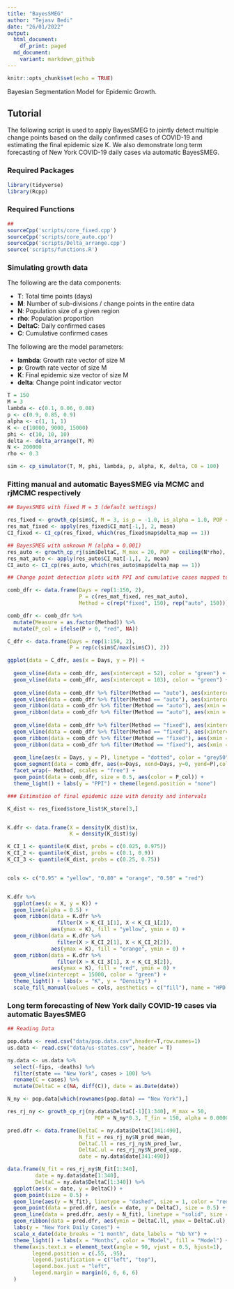 ```yaml
---
title: "BayesSMEG"
author: "Tejasv Bedi"
date: "26/01/2022"
output:
  html_document:
    df_print: paged
  md_document:
    variant: markdown_github
---
```


```r
knitr::opts_chunk$set(echo = TRUE)
```

Bayesian Segmentation Model for Epidemic Growth. 

## Tutorial

The following script is used to apply BayesSMEG to jointly detect multiple change points based on the daily confirmed cases of COVID-19 and estimating the final epidemic size K. We also demonstrate long term forecasting of New York COVID-19 daily cases via automatic BayesSMEG.

### Required Packages

```r
library(tidyverse)
library(Rcpp)
```

### Required Functions

```r
##
sourceCpp('scripts/core_fixed.cpp')
sourceCpp('scripts/core_auto.cpp')
sourceCpp('scripts/Delta_arrange.cpp')
source('scripts/functions.R')
```


### Simulating growth data

The following are the data components:

* **T**: Total time points (days)
* **M**: Number of sub-divisions / change points in the entire data
* **N**: Population size of a given region
* **rho**: Population proportion
* **DeltaC**: Daily confirmed cases
* **C**: Cumulative confirmed cases

The following are the model parameters:

* **lambda**: Growth rate vector of size M
* **p**: Growth rate vector of size M
* **K**: Final epidemic size vector of size M
* **delta**: Change point indicator vector


```r
T = 150
M = 3
lambda <- c(0.1, 0.06, 0.08)
p <- c(0.9, 0.85, 0.9)
alpha <- c(1, 1, 1)
K <- c(10000, 9000, 15000)
phi <- c(10, 10, 10)
delta <- delta_arrange(T, M)
N <- 200000
rho <- 0.3

sim <- cp_simulator(T, M, phi, lambda, p, alpha, K, delta, C0 = 100)

```

### Fitting manual and automatic BayesSMEG via MCMC and rjMCMC respectively

```r
## BayesSMEG with fixed M = 3 (default settings)

res_fixed <- growth_cp(sim$C, M = 3, is_p = -1.0, is_alpha = 1.0, POP = ceiling(N*rho), T_fin = 0, w = c(0.2, 0.4, 0.4), store = T)
res_mat_fixed <- apply(res_fixed$CI_mat[-1,], 2, mean)
CI_fixed <- CI_cp(res_fixed, which(res_fixed$map$delta_map == 1))

## BayesSMEG with unknown M (alpha = 0.001)
res_auto <- growth_cp_rj(sim$DeltaC, M_max = 20, POP = ceiling(N*rho), T_fin = 0, alpha = 0.001, store = T)
res_mat_auto <- apply(res_auto$CI_mat[-1,], 2, mean)
CI_auto <- CI_cp(res_auto, which(res_auto$map$delta_map == 1))

## Change point detection plots with PPI and cumulative cases mapped together

comb_dfr <- data.frame(Days = rep(1:150, 2),
                       P = c(res_mat_fixed, res_mat_auto),
                       Method = c(rep("fixed", 150), rep("auto", 150)))

comb_dfr <- comb_dfr %>%
  mutate(Measure = as.factor(Method)) %>%
  mutate(P_col = ifelse(P > 0, "red", NA))

C_dfr <- data.frame(Days = rep(1:150, 2),
                    P = rep(c(sim$C/max(sim$C)), 2))

ggplot(data = C_dfr, aes(x = Days, y = P)) +
  
  geom_vline(data = comb_dfr, aes(xintercept = 52), color = "green") +
  geom_vline(data = comb_dfr, aes(xintercept = 103), color = "green") +
  
  geom_vline(data = comb_dfr %>% filter(Method == "auto"), aes(xintercept = CI_auto[1,1]), color = "orange", linetype = "dashed") +
  geom_vline(data = comb_dfr %>% filter(Method == "auto"), aes(xintercept = CI_auto[2,1]), color = "orange", linetype = "dashed") +
  geom_ribbon(data = comb_dfr %>% filter(Method == "auto"), aes(xmin = CI_auto[1,2], xmax = CI_auto[1,3]), fill = "orange", alpha = 0.3) +
  geom_ribbon(data = comb_dfr %>% filter(Method == "auto"), aes(xmin = CI_auto[2,2], xmax = CI_auto[2,3]), fill = "orange", alpha = 0.3) +
  
  geom_vline(data = comb_dfr %>% filter(Method == "fixed"), aes(xintercept = CI_fixed[1,1]), color = "red", linetype = "dashed") +
  geom_vline(data = comb_dfr %>% filter(Method == "fixed"), aes(xintercept = CI_fixed[2,1]), color = "red", linetype = "dashed") +
  geom_ribbon(data = comb_dfr %>% filter(Method == "fixed"), aes(xmin = CI_fixed[1,2], xmax = CI_fixed[1,3]), fill = "red", alpha = 0.3) +
  geom_ribbon(data = comb_dfr %>% filter(Method == "fixed"), aes(xmin = CI_fixed[2,2], xmax = CI_fixed[2,3]), fill = "red", alpha = 0.3) +
  
  geom_line(aes(x = Days, y = P), linetype = "dotted", color = "grey50") +
  geom_segment(data = comb_dfr, aes(x=Days, xend=Days, y=0, yend=P),color = "black") +
  facet_wrap(~ Method, scales = "free") +
  geom_point(data = comb_dfr, size = 0.5, aes(color = P_col)) +
  theme_light() + labs(y = "PPI") + theme(legend.position = "none")

### Estimation of final epidemic size with density and intervals

K_dist <- res_fixed$store_list$K_store[3,]


K.dfr <- data.frame(X = density(K_dist)$x,
                    K = density(K_dist)$y)

K_CI_1 <- quantile(K_dist, probs = c(0.025, 0.975))
K_CI_2 <- quantile(K_dist, probs = c(0.1, 0.9))
K_CI_3 <- quantile(K_dist, probs = c(0.25, 0.75))


cols <- c("0.95" = "yellow", "0.80" = "orange", "0.50" = "red")


K.dfr %>%
  ggplot(aes(x = X, y = K)) +
  geom_line(alpha = 0.5) +
  geom_ribbon(data = K.dfr %>% 
                filter(X > K_CI_1[1], X < K_CI_1[2]), 
              aes(ymax = K), fill = "yellow", ymin = 0) +
  geom_ribbon(data = K.dfr %>% 
                filter(X > K_CI_2[1], X < K_CI_2[2]), 
              aes(ymax = K), fill = "orange", ymin = 0) +
  geom_ribbon(data = K.dfr %>% 
                filter(X > K_CI_3[1], X < K_CI_3[2]), 
              aes(ymax = K), fill = "red", ymin = 0) +
  geom_vline(xintercept = 15000, color = "green") +
  theme_light() + labs(x = "K", y = "Density") +
  scale_fill_manual(values = cols, aesthetics = c("fill"), name = "HPD Intervals")

```

### Long term forecasting of New York daily COVID-19 cases via automatic BayesSMEG

```r

## Reading Data

pop.data <- read.csv("data/pop.data.csv",header=T,row.names=1)
us.data <- read.csv("data/us-states.csv", header = T)

ny.data <- us.data %>%
  select(-fips, -deaths) %>%
  filter(state == "New York", cases > 100) %>%
  rename(C = cases) %>%
  mutate(DeltaC = c(NA, diff(C)), date = as.Date(date))

N_ny <- pop.data[which(rownames(pop.data) == "New York"),]

res_rj_ny <- growth_cp_rj(ny.data$DeltaC[-1][1:340], M_max = 50,
                            POP = N_ny*0.3, T_fin = 150, alpha = 0.000001, store = T)

pred.dfr <- data.frame(DeltaC = ny.data$DeltaC[341:490],
                       N_fit = res_rj_ny$N_pred_mean,
                       DeltaC.ll = res_rj_ny$N_pred_lwr,
                       DeltaC.ul = res_rj_ny$N_pred_upp,
                       date = ny.data$date[341:490])

data.frame(N_fit = res_rj_ny$N_fit[1:340],
         date = ny.data$date[1:340],
         DeltaC = ny.data$DeltaC[1:340]) %>%
  ggplot(aes(x = date, y = DeltaC)) +
  geom_point(size = 0.5) + 
  geom_line(aes(y = N_fit), linetype = "dashed", size = 1, color = "red") +
  geom_point(data = pred.dfr, aes(x = date, y = DeltaC), size = 0.5) +
  geom_line(data = pred.dfr, aes(y = N_fit), linetype = "solid", size = 1, color = "red") +
  geom_ribbon(data = pred.dfr, aes(ymin = DeltaC.ll, ymax = DeltaC.ul), alpha = 0.2, fill = "red") +
  labs(y = "New York Daily Cases") +
  scale_x_date(date_breaks = "1 month", date_labels = "%b %Y") +
  theme_light() + labs(x = "Months", color = "Model", fill = "Model") + 
  theme(axis.text.x = element_text(angle = 90, vjust = 0.5, hjust=1),
        legend.position = c(.55, .95),
        legend.justification = c("left", "top"),
        legend.box.just = "left",
        legend.margin = margin(6, 6, 6, 6)
  ) 

```

